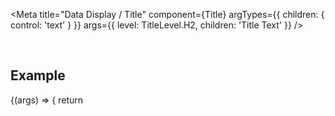 
<Meta
  title="Data Display / Title"
  component={Title}
  argTypes={{
    children: { control: 'text' }
  }}
  args={{
    level: TitleLevel.H2,
    children: 'Title Text'
  }}
/>

<DocsHeader />

<br />

## Example

<Canvas>
  <Story name="Default">
    {(args) => {
      return <Title {...args} />;
    }}
  </Story>
</Canvas>

## Properties

<ArgsTableWithNote story="Default" />

<Footer />
